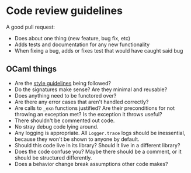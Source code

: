 
# Code review guidelines

A good pull request:

- Does about one thing (new feature, bug fix, etc)
- Adds tests and documentation for any new functionality
- When fixing a bug, adds or fixes test that would have caught said bug

## OCaml things

- Are the [style guidelines](https://codaprotocol.com/docs/developers/style-guide) being followed?
- Do the signatures make sense? Are they minimal and reusable?
- Does anything need to be functored over?
- Are there any error cases that aren't handled correctly?
- Are calls to `_exn` functions justified? Are their preconditions for not
  throwing an exception met? Is the exception it throws useful?
- There shouldn't be commented out code.
- No stray debug code lying around.
- Any logging is appropriate. All `Logger.trace` logs should be inessential,
  because they won't be shown to anyone by default.
- Should this code live in its library? Should it live in a different library?
- Does the code confuse you? Maybe there should be a comment, or it should be
  structured differently.
- Does a behavior change break assumptions other code makes?
